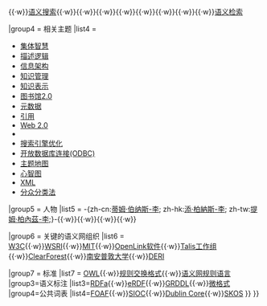 <noinclude>
{{noteTA
|G1=IT
|1=zh-cn:蒂姆·伯纳斯-李; zh-tw:提姆·柏納-李;zh-hk:添·柏納-李;
|2=zh-cn:蒂莫西; zh-tw:提摩西; zh-hk:添莫菲;
|3=zh-cn:蒂姆;zh-tw:提姆;zh-hk:添;
|4=zh-cn:伯纳斯; zh-tw:柏納;
}}
</noinclude>{{Navbox
|name  = 语义网
|title = [[语义网]] 
|state = {{{state|}}}
|listclass = hlist

|group1 = 背景
|list1  = 
* [[知识]]
* [[万维网]]
* [[因特网]]
* [[数据库]]
* [[语义网络 (计算机科学)|语义网络]]
* [[本体工程]]
* [[本体 (信息科学)|本体]] 

|group2 = 分主题
|list2  =  
* {{le|数据网|Data Web}}
* {{le|数据空间|Dataspaces}}
* [[鍵連資料|可重新引用的统一资源标识符]]
* {{tsl|en|Hyperdata|超数据}}
* [[鍵連資料]]
* [[本体 (信息科学)|本体]]
* [[规则库]]

|group3 = 应用
|list3 = {{nowrap begin}}{{Link-en|语义维基|Semantic wiki}}{{·w}}{{Link-en|语义发布|Semantic publishing}}{{·w}}[[语义搜索]]{{·w}}{{Link-en|语义宣传|Semantic advertising}}{{·w}}{{Link-en|语义推理程序|Semantic reasoner}}{{·w}}{{Link-en|语义匹配|Semantic matching}}{{·w}}{{Link-en|语义映射程序|Semantic mapper}}{{·w}}{{Link-en|语义代理程序|Semantic broker}}{{·w}}{{Link-en|语义分析方法|Semantic analytics}}{{·w}}{{Link-en|面向语义服务型架构|Semantic service oriented architecture}}{{·w}}[[语义检索 ]]

|group4 = 相关主题
|list4  =  
* [[集体智慧]]
* [[描述逻辑]]
* [[信息架构]]
* [[知识管理]]
* [[知识表示]]
* [[图书馆2.0]]
* [[元数据]]
* [[參照|引用]]
* [[Web 2.0]]
* {{tsl|en|Plain Old Semantic HTML|纯旧语义HTML}}
* [[搜索引擎优化]]
* [[ODBC|开放数据库连接(ODBC)]]
* [[主题地图]]
* [[心智图]]
* [[XML]]
* [[分众分类法]]

|group5 = 人物
|list5 =  -{zh-cn:[[蒂姆·伯纳斯-李]]; zh-hk:[[添·柏納斯-李]]; zh-tw:[[提姆·柏內茲-李]];}-{{·w}}{{tsl|en|James Hendler|詹姆斯·亨德勒}}{{·w}}{{tsl|en|Ora Lassila|拉·拉西拉}}{{·w}}{{tsl|en|Nigel Shadbolt|奈杰尔·沙德博尔特}}{{·w}}{{tsl|en|Wendy Hall|温迪·霍尔}} 

|group6 = 关键的语义网组织 
|list6  =  [[万维网联盟|W3C]]{{·w}}[[网络科学|WSRI]]{{·w}}[[麻省理工学院|MIT]]{{·w}}[[OpenLink软件]]{{·w}}[[Talis工作组]]{{·w}}[[ClearForest]]{{·w}}[[南安普敦大学]]{{·w}}[[数字企业研究所|DERI]]  

|group7 = 标准
|list7 = 
{{Navbox|child
|group1=语法及支持技术
|list1=
* [[超文本传输协议|HTTP]]
* {{link-en|IRI|Internationalized resource identifier}}
** <small>[[统一资源标识符|URI]]</small>
* [[資源描述框架]]
** <small>{{link-en|Notation 3|Notation 3}}</small>
** <small>{{le|Turtle (语法)|Turtle (syntax)}}</small>
** <small>{{link-en|JSON-LD|JSON-LD}}</small>
** <small>{{link-en|N-Triples|N-Triples}}</small>
* [[SPARQL]]
* [[XML]] 

|group2=模式、本体和规则
|list2=[[RDF Schema|RDFS]]{{·w}}[[网络本体语言|OWL]]{{·w}}[[规则交换格式]]{{·w}}[[语义网规则语言]]
|group3=语义标注
|list3=[[RDFa]]{{·w}}[[内嵌式RDF|eRDF]]{{·w}}[[GRDDL]]{{·w}}[[微格式]]
|group4=公共词表
|list4=[[FOAF (软件)|FOAF]]{{·w}}[[SIOC]]{{·w}}[[Dublin Core]]{{·w}}[[SKOS]] 
}}
}}<noinclude>
{{Documentation}}
</noinclude>